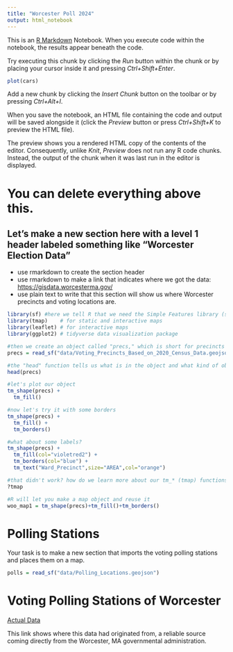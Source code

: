 ```yaml
---
title: "Worcester Poll 2024"
output: html_notebook
---
```


This is an [R Markdown](http://rmarkdown.rstudio.com) Notebook. When you execute code within the notebook, the results appear beneath the code.

Try executing this chunk by clicking the *Run* button within the chunk or by placing your cursor inside it and pressing *Ctrl+Shift+Enter*.

```r
plot(cars)
```

Add a new chunk by clicking the *Insert Chunk* button on the toolbar or by pressing *Ctrl+Alt+I*.

When you save the notebook, an HTML file containing the code and output will be saved alongside it (click the *Preview* button or press *Ctrl+Shift+K* to preview the HTML file).

The preview shows you a rendered HTML copy of the contents of the editor. Consequently, unlike *Knit*, *Preview* does not run any R code chunks. Instead, the output of the chunk when it was last run in the editor is displayed.

# You can delete everything above this.

## Let's make a new section here with a level 1 header labeled something like "Worcester Election Data"

-   use rmarkdown to create the section header
-   use rmarkdown to make a link that indicates where we got the data: <https://gisdata.worcesterma.gov/>
-   use plain text to write that this section will show us where Worcester precincts and voting locations are.

```r
library(sf) #here we tell R that we need the Simple Features library (sf)
library(tmap)    # for static and interactive maps
library(leaflet) # for interactive maps
library(ggplot2) # tidyverse data visualization package

#then we create an object called "precs," which is short for precincts and fill it with the data from our geojson file
precs = read_sf("data/Voting_Precincts_Based_on_2020_Census_Data.geojson")

#the "head" function tells us what is in the object and what kind of object it is
head(precs)

#let's plot our object
tm_shape(precs) + 
  tm_fill()

#now let's try it with some borders
tm_shape(precs) + 
  tm_fill() +
  tm_borders()

#what about some labels?
tm_shape(precs) + 
  tm_fill(col="violetred2") +
  tm_borders(col="blue") +  
  tm_text("Ward_Precinct",size="AREA",col="orange")
```


```r
#that didn't work? how do we learn more about our tm_* (tmap) functions?
?tmap

#R will let you make a map object and reuse it
woo_map1 = tm_shape(precs)+tm_fill()+tm_borders()

```

# Polling Stations

Your task is to make a new section that imports the voting polling stations and places them on a map.

```r
polls = read_sf("data/Polling_Locations.geojson")
```

# Voting Polling Stations of Worcester

[Actual Data](https://gisdata.worcesterma.gov/)

This link shows where this data had originated from, a reliable source coming directly from the Worcester, MA governmental administration.

